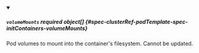 


<details className="config-field" data-expandable="true" open>
<summary>

##### `volumeMounts` <span className="config-field-required" data-required="false">required</span> <span className="config-field-type">object[]</span> <span className="config-field-default"></span> <span className="config-field-enum"></span> {#spec-clusterRef-podTemplate-spec-initContainers-volumeMounts}

Pod volumes to mount into the container's filesystem.
Cannot be updated.

</summary>

<PartialVolumeMountsreference />


</details>
